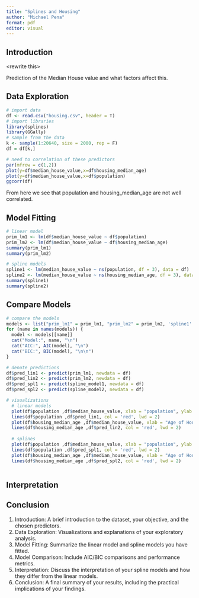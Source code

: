 ```yaml
---
title: "Splines and Housing"
author: "Michael Pena"
format: pdf
editor: visual
---
```


## Introduction

\<rewrite this\>

Prediction of the Median House value and what factors affect this.

## Data Exploration

```r
# import data
df <- read.csv("housing.csv", header = T)
# import libraries
library(splines)
library(GGally)
# sample from the data
k <- sample(1:20640, size = 2000, rep = F)
df = df[k,]
```

```r
# need to correlation of these predictors
par(mfrow = c(1,2))
plot(y=df$median_house_value,x=df$housing_median_age)
plot(y=df$median_house_value,x=df$population)
ggcorr(df)
```

From here we see that population and housing_median_age are not well correlated.

## Model Fitting

```r
# linear model 
prim_lm1 <- lm(df$median_house_value ~ df$population)
prim_lm2 <- lm(df$median_house_value ~ df$housing_median_age)
summary(prim_lm1)
summary(prim_lm2)
```

```r
# spline models
spline1 <- lm(median_house_value ~ ns(population, df = 3), data = df)
spline2 <- lm(median_house_value ~ ns(housing_median_age, df = 3), data = df)
summary(spline1)
summary(spline2)

```

## Compare Models

```r
# compare the models
models <- list("prim_lm1" = prim_lm1, "prim_lm2" = prim_lm2, 'spline1' = spline1, 'spline2' = spline2)
for (name in names(models)) {
  model <- models[[name]]
  cat("Model:", name, "\n")
  cat("AIC:", AIC(model), "\n")
  cat("BIC:", BIC(model), "\n\n")
}
```

```r
# denote predictions
df$pred_lin1 <- predict(prim_lm1, newdata = df)
df$pred_lin2 <- predict(prim_lm2, newdata = df)
df$pred_spl1 <- predict(spline_model1, newdata = df)
df$pred_spl2 <- predict(spline_model2, newdata = df)
```

```r
# visualizations
  # linear models
  plot(df$population ,df$median_house_value, xlab = "population", ylab = "Med House Value")
  lines(df$population ,df$pred_lin1, col = 'red', lwd = 2)
  plot(df$housing_median_age ,df$median_house_value, xlab = "Age of House", ylab = "Med House Value")
  lines(df$housing_median_age ,df$pred_lin2, col = 'red', lwd = 2)
  
  # splines
  plot(df$population ,df$median_house_value, xlab = "population", ylab = "Med House Value")
  lines(df$population ,df$pred_spl1, col = 'red', lwd = 2)
  plot(df$housing_median_age ,df$median_house_value, xlab = "Age of House", ylab = "Med House Value")
  lines(df$housing_median_age ,df$pred_spl2, col = 'red', lwd = 2)
  
```

## Interpretation

## Conclusion

1.  Introduction: A brief introduction to the dataset, your objective, and the chosen predictors.
2.  Data Exploration: Visualizations and explanations of your exploratory analysis.
3.  Model Fitting: Summarize the linear model and spline models you have fitted.
4.  Model Comparison: Include AIC/BIC comparisons and performance metrics.
5.  Interpretation: Discuss the interpretation of your spline models and how they differ from the linear models.
6.  Conclusion: A final summary of your results, including the practical implications of your findings.
